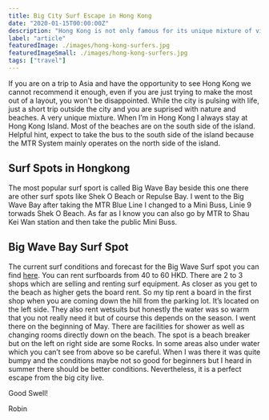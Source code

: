 ```yaml
---
title: Big City Surf Escape in Hong Kong
date: "2020-01-15T00:00:00Z"
description: "Hong Kong is not only famous for its unique mixture of vibrant city life and national parks but also, for their surfing."
label: "article"
featuredImage: ./images/hong-kong-surfers.jpg
featuredImageSmall: ./images/hong-kong-surfers.jpg
tags: ["travel"]
---
```



If you are on a trip to Asia and have the opportunity to see Hong Kong we cannot recommend it enough, even if you are just trying to make the most out of a layout, you won't be disappointed. While the city is pulsing with life, just a short trip outside the city and you are suprised with nature and beaches. A very unique mixture. When I’m in Hong Kong I always stay at Hong Kong Island. Most of the beaches are on the south side of the island. Helpful hint, expect to take the bus to the south side of the island because the MTR System mainly operates on the north side of the island.

<ImageContainer
  img1="//images.ctfassets.net/ky9dsftbckb1/2QZRw75DezowCctro0IEdn/0ab5d7ca397060ed863c4f2556223c09/IMG_1208.JPG"
  alt1="hong-kong-at-night"
  caption1="Hong Kong at night"
/>

## Surf Spots in Hongkong

<ImageContainer
  img1="//images.ctfassets.net/ky9dsftbckb1/1SK6uzBv5tVZb7mD9ERrj5/4596c019ffceb8d03d4c80495902b56a/IMG_3199.JPG"
  alt1="big-wave-bay"
  caption1="Big Wave Bay"
/>

The most popular surf sport is called Big Wave Bay beside this one there are other surf spots like Shek O Beach or Repulse Bay. I went to the Big Wave Bay after taking the MTR Blue Line I changed to a Mini Buss, Linie 9 torwads Shek O Beach. As far as I know you can also go by MTR to Shau Kei Wan station and then take the public Mini Buss.

## Big Wave Bay Surf Spot

The current surf conditions and forecast for the Big Wave Surf spot you can find [here](https://magicseaweed.com/Big-Wave-Bay-HK-Surf-Report/1163/ "Magic Seaweed Big Wave Bay Surfspot Hong Kong"). You can rent surfboards from 40 to 60 HKD. There are 2 to 3 shops which are selling and renting surf equipment. As closer as you get to the beach as higher gets the board rent. So my tip rent a board in the first shop when you are coming down the hill from the parking lot. It’s located on the left side. They also rent wetsuits but honestly the water was so warm that you not really need it but of course this depends on the season. I went there on the beginning of May. There are facilities for shower as well as changing rooms directly down on the beach. The spot is a beach breaker but on the left on right side are some Rocks. In some areas also under water which you can’t see from above so be careful. When I was there it was quite bumpy and the conditions maybe not so good for beginners but I heard in summer there should be better conditions. Nevertheless, it is a perfect escape from the big city live.

Good Swell!

Robin
